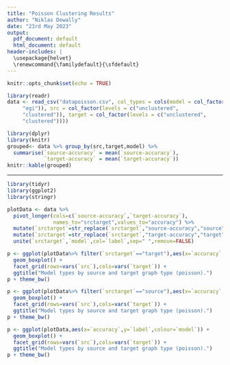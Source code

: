 ```yaml
---
title: "Poisson Clustering Results"
author: "Niklas Dewally"
date: "23rd May 2023"
output:
  pdf_document: default
  html_document: default
header-includes: | 
  \usepackage{helvet}
  \renewcommand{\familydefault}{\sfdefault}
---
```


```r
knitr::opts_chunk$set(echo = TRUE)
```

```r
library(readr)
data <- read_csv("datapoisson.csv", col_types = cols(model = col_factor(levels = c("triangle", 
     "egi")), src = col_factor(levels = c("unclustered", 
     "clustered")), target = col_factor(levels = c("unclustered", 
     "clustered"))))
```


```r
library(dplyr)
library(knitr)
grouped<- data %>% group_by(src,target,model) %>% 
  summarise(`source-accuracy` = mean(`source-accuracy`),
            `target-accuracy` = mean(`target-accuracy`))
knitr::kable(grouped)
```
* * * 

```r
library(tidyr)
library(ggplot2)
library(stringr)

plotData <- data %>%
  pivot_longer(cols=c(`source-accuracy`,`target-accuracy`),
               names_to="srctarget",values_to="accuracy") %>%
  mutate(`srctarget`=str_replace(`srctarget`,"source-accuracy","source")) %>%
  mutate(`srctarget`=str_replace(`srctarget`,"target-accuracy","target")) %>%    
  unite(`srctarget`,`model`,col=`label`,sep=" ",remove=FALSE) 

p <- ggplot(plotData%>% filter(`srctarget`=="target"),aes(x=`accuracy`,y=`label`,colour=`model`)) + 
  geom_boxplot() + 
  facet_grid(rows=vars(`src`),cols=vars(`target`)) +
  ggtitle("Model types by source and target graph type (poisson).")
p + theme_bw()
```
```r
p <- ggplot(plotData%>% filter(`srctarget`=="source"),aes(x=`accuracy`,y=`label`,colour=`model`)) + 
  geom_boxplot() + 
  facet_grid(rows=vars(`src`),cols=vars(`target`)) +
  ggtitle("Model types by source and target graph type (poisson).")
p + theme_bw()
```

```r
p <- ggplot(plotData,aes(x=`accuracy`,y=`label`,colour=`model`)) + 
  geom_boxplot() + 
  facet_grid(rows=vars(`src`),cols=vars(`target`)) +
  ggtitle("Model types by source and target graph type (poisson).")
p + theme_bw()
```

